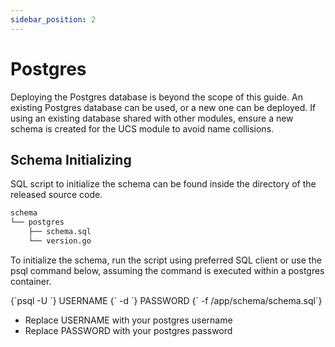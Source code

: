 ```yaml
---
sidebar_position: 2
---
```


# Postgres

Deploying the Postgres database is beyond the scope of this guide. An existing Postgres database can be used, or a new
one can be deployed. If using an existing database shared with other modules, ensure a new schema is created for the
UCS module to avoid name collisions.

## Schema Initializing

SQL script to initialize the schema can be found inside the directory of the released source code.

```bash
schema
└── postgres
    ├── schema.sql
    └── version.go
```

To initialize the schema, run the script using preferred SQL client or use the psql command below, assuming the
command is executed within a postgres container.

<CodeBlock language="bash">
    {`psql -U `}
    <span className="highlight">USERNAME</span>
    {` -d `}
    <span className="highlight">PASSWORD</span>
    {` -f /app/schema/schema.sql`}
</CodeBlock>

- Replace <span className="highlight">USERNAME</span> with your postgres username
- Replace <span className="highlight">PASSWORD</span> with your postgres password
